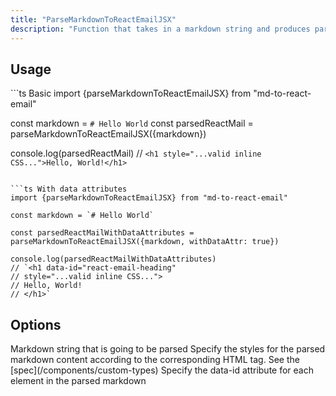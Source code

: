 ```yaml
---
title: "ParseMarkdownToReactEmailJSX"
description: "Function that takes in a markdown string and produces parsed html for direct use in the browser and ui components"
---
```


## Usage

<CodeGroup>
```ts Basic
import {parseMarkdownToReactEmailJSX} from "md-to-react-email"

const markdown = `# Hello World`
const parsedReactMail = parseMarkdownToReactEmailJSX({markdown})

console.log(parsedReactMail)
// `<h1 style="...valid inline CSS...">Hello, World!</h1>`

````

```ts With data attributes
import {parseMarkdownToReactEmailJSX} from "md-to-react-email"

const markdown = `# Hello World`

const parsedReactMailWithDataAttributes =
parseMarkdownToReactEmailJSX({markdown, withDataAttr: true})

console.log(parsedReactMailWithDataAttributes)
// `<h1 data-id="react-email-heading"
// style="...valid inline CSS...">
// Hello, World!
// </h1>`

````

</CodeGroup>

## Options

<ResponseField name="markdown" type="string" required>
  Markdown string that is going to be parsed
</ResponseField>

<ResponseField name="customStyles" type="StylesType" default="{}">
  Specify the styles for the parsed markdown content according to the
  corresponding HTML tag. See the [spec](/components/custom-types)
</ResponseField>

<ResponseField name="withDataAttr" type="boolean" default="false">
  Specify the data-id attribute for each element in the parsed markdown
</ResponseField>
